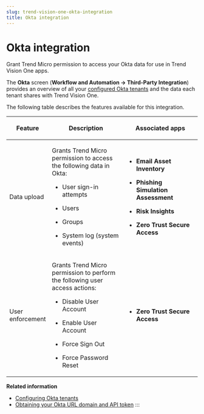 ```yaml
---
slug: trend-vision-one-okta-integration
title: Okta integration
---
```

# Okta integration

Grant Trend Micro permission to access your Okta data for use in Trend Vision One apps.

The **Okta** screen (**Workflow and Automation → Third-Party Integration**) provides an overview of all your [configured Okta tenants](configuring-okta-tenants.mdx) and the data each tenant shares with Trend Vision One.

The following table describes the features available for this integration.

<table>
<colgroup>
<col style="width: 20%" />
<col style="width: 40%" />
<col style="width: 40%" />
</colgroup>
<thead>
<tr>
<th><p>Feature</p></th>
<th><p>Description</p></th>
<th><p>Associated apps</p></th>
</tr>
</thead>
<tbody>
<tr>
<td><p>Data upload</p></td>
<td><p>Grants Trend Micro permission to access the following data in Okta:</p>
<ul>
<li><p>User sign-in attempts</p></li>
<li><p>Users</p></li>
<li><p>Groups</p></li>
<li><p>System log (system events)</p></li>
</ul></td>
<td><ul>
<li><p><strong>Email Asset Inventory</strong></p></li>
<li><p><strong>Phishing Simulation Assessment</strong></p></li>
<li><p><strong>Risk Insights</strong></p></li>
<li><p><strong>Zero Trust Secure Access</strong></p></li>
</ul></td>
</tr>
<tr>
<td><p>User enforcement</p></td>
<td><p>Grants Trend Micro permission to perform the following user access actions:</p>
<ul>
<li><p>Disable User Account</p></li>
<li><p>Enable User Account</p></li>
<li><p>Force Sign Out</p></li>
<li><p>Force Password Reset</p></li>
</ul></td>
<td><ul>
<li><p><strong>Zero Trust Secure Access</strong></p></li>
</ul></td>
</tr>
</tbody>
</table>

**Related information**

- [Configuring Okta tenants](configuring-okta-tenants.md "Set up data sharing from Okta for risk assessments and remediation actions.")
- [Obtaining your Okta URL domain and API token](okta-url-api-token.mdx)
:::
